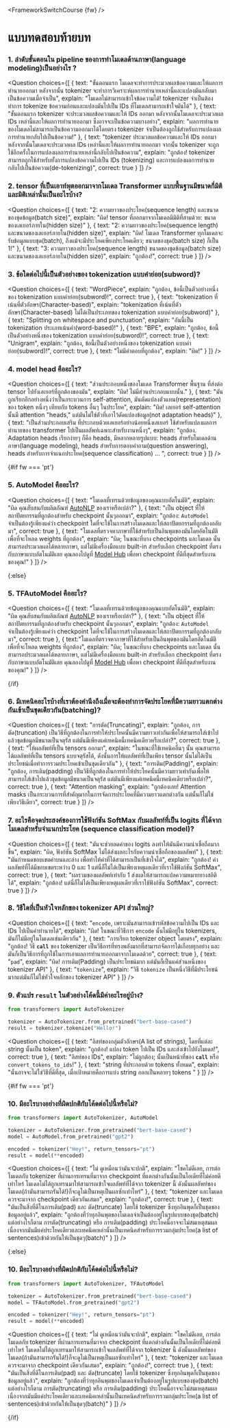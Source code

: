 <FrameworkSwitchCourse {fw} />

<!-- DISABLE-FRONTMATTER-SECTIONS -->

# แบบทดสอบท้ายบท

### 1. ลำดับขั้นตอนใน pipeline ของการทำโมเดลด้านภาษา(language modeling)เป็นอย่างไร ?

<Question
	choices={[
		{
			text: "ขั้นตอนแรก โมเดลจะทำการประมวลผลข้อความและให้ผลการทำนายออกมา หลังจากนั้น tokenizer จะทำการวิเคราะห์ผลการทำนายเหล่านี้และแปลงมันกลับมาเป็นข้อความเมื่อจำเป็น",
			explain: "โมเดลไม่สามารถเข้าใจข้อความได้! tokenizer จำเป็นต้องทำการ tokenize ข้อความก่อนและแปลงมันไปเป็น IDs ที่โมเดลสามารถเข้าใจมันได้"
		},
		{
			text: "ขั้นตอนแรก tokenizer จะประมวลผลข้อความและให้ IDs ออกมา หลังจากนั้นโมเดลจะประมวลผล IDs เหล่านี้และให้ผลการทำนายออกมา ซึ่งอาจจะเป็นข้อความบางอย่าง",
			explain: "ผลการทำนายของโมเดลไม่สามารถเป็นข้อความออกมาได้โดยตรง tokenizer จำเป็นต้องถูกใช้สำหรับการแปลงผลการทำนายกลับไปเป็นข้อความ!"
		},
		{
			text: "tokenizer ประมวลผลข้อความและให้ IDs ออกมา หลังจากนั้นโมเดลจะประมวลผล IDs เหล่านี้และให้ผลการทำนายออกมา จากนั้น tokenizer จะถูกใช้อีกครั้งในการแปลงผลการทำนายเหล่านี้กลับไปเป็นข้อความ",
			explain: "ถูกต้อง! tokenizer สามารถถูกใช้สำหรับทั้งการแปลงข้อความไปเป็น IDs (tokenizing) และการแปลงผลการทำนายกลับไปเป็นข้อความ(de-tokenizing)",
            correct: true
		}
	]}
/>

### 2. tensor ที่เป็นเอาท์พุตออกมาจากโมเดล Transformer แบบพื้นฐานมีขนาดกี่มิติ และมิติเหล่านั้นเป็นอะไรบ้าง?

<Question
	choices={[
		{
			text: "2: ความยาวของประโยค(sequence length) และขนาดของชุดข้อมูล(batch size)",
			explain: "ผิด! tensor ที่ออกมาจากโมเดลมีมิติที่สามด้วย: ขนาดของเลเยอร์ภายใน(hidden size)"
		},
		{
			text: "2: ความยาวของประโยค(sequence length) และขนาดของเลเยอร์ภายใน(hidden size)",
			explain: "ผิด! โมเดล Transformer ทุกโมเดลจะรับข้อมูลแบบชุด(batch), ถึงแม้จะมีประโยคเพียงประโยคเดียว; ขนาดของชุด(batch size) ก็เป็น 1!"
		},
		{
			text: "3: ความยาวของประโยค(sequence length) ขนาดของชุดข้อมูล(batch size) และขนาดของเลเยอร์ภายใน(hidden size)",
			explain: "ถูกต้อง!",
            correct: true
		}
	]}
/>

### 3. ข้อใดต่อไปนี้เป็นตัวอย่างของ tokenization แบบคำย่อย(subword)?

<Question
	choices={[
		{
			text: "WordPiece",
			explain: "ถูกต้อง, ข้อนี้เป็นตัวอย่างหนึ่งของ tokenization แบบคำย่อย(subword)!",
            correct: true
		},
		{
			text: "tokenization ที่เน้นที่ตัวอักษร(Character-based)",
			explain: "tokenization ที่เน้นที่ตัวอักษร(Character-based) ไม่ได้เป็นประเภทของ tokenization แบบคำย่อย(subword)"
		},
		{
			text: "Splitting on whitespace and punctuation",
			explain: "อันนี้เป็น tokenization ประเภทเน้นคำ(word-based)!"
		},
		{
			text: "BPE",
			explain: "ถูกต้อง, ข้อนี้เป็นตัวอย่างหนึ่งของ tokenization แบบคำย่อย(subword)!",
            correct: true
        },
		{
			text: "Unigram",
			explain: "ถูกต้อง, ข้อนี้เป็นตัวอย่างหนึ่งของ tokenization แบบคำย่อย(subword)!",
            correct: true
        },
		{
			text: "ไม่มีคำตอบที่ถูกต้อง",
			explain: "ผิด!"
        }
	]}
/>

### 4. model head คืออะไร?

<Question
	choices={[
		{
			text: "ส่วนประกอบหนึ่งของโมเดล Transformer พื้นฐาน ที่ส่งต่อ tensor ไปยังเลเยอร์ที่ถูกต้องของมัน",
			explain: "ผิด! ไม่มีส่วนประกอบแบบนั้น."
		},
		{
			text: "มันถูกเรียกอีกอย่างหนึ่งว่าเป็นกระบวนการ self-attention, มันดัดแปลงตัวแทน(representation) ของ token หนึ่งๆ เทียบกับ tokens อื่นๆ ในประโยค",
			explain: "ผิด! เลเยอร์ self-attention นั้นมี attention \"heads,\" แต่มันไม่ใช่ตัวที่เอาไว้ดัดแปลงข้อมูล(not adaptation heads)"
		},
		{
			text: "เป็นส่วนประกอบเสริม ที่ประกอบด้วยเลเยอร์อย่างน้อยหนึ่งเลเยอร์ ใช้สำหรับแปลงผลการทำนายของ transformer ไปเป็นผลลัพท์เฉพาะสำหรับงานหนึ่งๆ",
			explain: "ถูกต้อง. Adaptation heads เรียกง่ายๆ ก็คือ heads, มีหลากหลายรูปแบบ:  heads สำหรับโมเดลด้านภาษา(language modeling), heads สำหรับการตอบคำถาม(question answering), heads สำหรับการจำแนกประโยค(sequence classification) ... ",
			correct: true
		} 
	]}
/>

{#if fw === 'pt'}
### 5. AutoModel คืออะไร?

<Question
	choices={[
		{
			text: "โมเดลที่เทรนด้วยข้อมูลของคุณแบบอัตโนมัติ",
			explain: "ผิด คุณสับสนกับผลิตภัณฑ์ <a href='https://huggingface.co/autonlp'>AutoNLP</a> ของเราหรือเปล่า?"
		},
		{
			text: "เป็น object ที่ให้สถาปัตยกรรมที่ถูกต้องสำหรับ checkpoint นั้นๆออกมา",
			explain: "ถูกต้อง: <code>AutoModel</code> จำเป็นต้องรู้เพียงแค่ว่า checkpoint ใดที่จะใช้ในการสร้างโมเดลและให้สถาปัตยกรรมที่ถูกต้องกลับมา",
			correct: true
		},
		{
			text: "โมเดลที่ตรวจหาภาษาที่ใช้สำหรับเป็นอินพุตของมันโดยอัตโนมัติเพื่อที่จะโหลด weights ที่ถูกต้อง",
			explain: "ผิด; ในขณะที่บาง checkpoints และโมเดล นั้นสามารถประมวลผลได้หลายภาษา, แต่ไม่มีเครื่องมือแบบ built-in สำหรับเลือก checkpoint ที่ตรงกับภาษาแบบอัตโนมัติเลย คุณลองไปดูที่ <a href='https://huggingface.co/models'>Model Hub</a> เพื่อหา checkpoint ที่ดีที่สุดสำหรับงานของคุณ!"
		} 
	]}
/>

{:else}
### 5. TFAutoModel คืออะไร?

<Question
	choices={[
		{
			text: "โมเดลที่เทรนด้วยข้อมูลของคุณแบบอัตโนมัติ",
			explain: "ผิด คุณสับสนกับผลิตภัณฑ์ <a href='https://huggingface.co/autonlp'>AutoNLP</a> ของเราหรือเปล่า?"
		},
		{
			text: "เป็น object ที่ให้สถาปัตยกรรมที่ถูกต้องสำหรับ checkpoint นั้นๆออกมา",
			explain: "ถูกต้อง: <code>AutoModel</code> จำเป็นต้องรู้เพียงแค่ว่า checkpoint ใดที่จะใช้ในการสร้างโมเดลและให้สถาปัตยกรรมที่ถูกต้องกลับมา",
			correct: true
		},
		{
			text:"โมเดลที่ตรวจหาภาษาที่ใช้สำหรับเป็นอินพุตของมันโดยอัตโนมัติเพื่อที่จะโหลด weights ที่ถูกต้อง",
			explain: "ผิด; ในขณะที่บาง checkpoints และโมเดล นั้นสามารถประมวลผลได้หลายภาษา, แต่ไม่มีเครื่องมือแบบ built-in สำหรับเลือก checkpoint ที่ตรงกับภาษาแบบอัตโนมัติเลย คุณลองไปดูที่ <a href='https://huggingface.co/models'>Model Hub</a> เพื่อหา checkpoint ที่ดีที่สุดสำหรับงานของคุณ!"
		} 
	]}
/>

{/if}

### 6. มีเทคนิคอะไรบ้างที่เราต้องคำนึงถึงเมื่อจะต้องทำการจัดประโยคที่มีความยาวแตกต่างกันเข้าเป็นชุดเดียวกัน(batching)?
<Question
	choices={[
		{
			text: "การตัด(Truncating)",
			explain: "ถูกต้อง, การตัด(truncation) เป็นวิธีที่ถูกต้องในการทำให้ประโยคนั้นมีความยาวเท่ากันเพื่อให้สามารถใส่เข้าไปแล้วชุดข้อมูลมีขนาดเป็นจตุรัส แต่มันมีเพียงแค่เทคนิคนี้เทคนิคเดียวหรือเปล่า?",
			correct: true
		},
		{
			text: "ให้ผลลัพท์ที่เป็น tensors ออกมา",
			explain: "ในขณะที่ใช้เทคนิคอื่นๆ นั้น คุณสามารถได้ผลลัพท์ที่เป็น tensors แบบจตุรัสได้, ดังนั้นการให้ผลลัพท์ที่เป็นเพียง tensor นั้นไม่ได้เป็นประโยชน์เมื่อทำการรวมประโยคเข้าเป็นชุดเดียวกัน"
		},
		{
			text: "การเติม(Padding)",
			explain: "ถูกต้อง, การเติม(padding) เป็นวิธีที่ถูกต้องในการทำให้ประโยคนั้นมีความยาวเท่ากันเพื่อให้สามารถใส่เข้าไปแล้วชุดข้อมูลมีขนาดเป็นจตุรัส แต่มันมีเพียงแค่เทคนิคนี้เทคนิคเดียวหรือเปล่า?",
			correct: true
		}, 
		{
			text: "Attention masking",
			explain: "ถูกต้องเลย! Attention masks เป็นกระบวนการที่สำคัญมากในการจัดการประโยคที่มีความยาวแตกต่างกัน แต่นั้นก็ไม่ใช่เพียงวิธีเดียว",
			correct: true
		} 
	]}
/>

### 7. อะไรคือจุดประสงค์ของการใช้ฟังก์ชัน SoftMax กับผลลัพท์ที่เป็น logits ที่ได้จากโมเดลสำหรับจำแนกประโยค (sequence classification model)?

<Question
	choices={[
		{
			text: "มันจะช่วยลดค่าของ logits ลงทำให้มันมีความน่าเชื่อถือมากขึ้น",
			explain: "ผิด, ฟังก์ชัน SoftMax ไม่ได้ส่งผลอะไรกับความน่าเชื่อถือของผลลัพท์"
		},
		{
			text: "มันกำหนดขอบเขตค่าบนและล่าง เพื่อทำให้ค่าที่ได้สามารถเป็นที่เข้าใจได้",
			explain: "ถูกต้อง! ค่าผลลัพท์ที่ได้มีขอบเขตระหว่าง 0 และ 1 แต่นี่ก็ไม่ได้เป็นเพียงเหตุผลเดียวที่เราใช้ฟังก์ชัน SoftMax",
            correct: true
		},
		{
			text: "ผลรวมของผลลัพท์เท่ากับ 1 ส่งผลให้สามารถแปลความหมายทางสถิติได้",
			explain: "ถูกต้อง! แต่นี่ก็ไม่ได้เป็นเพียงเหตุผลเดียวที่เราใช้ฟังก์ชัน SoftMax",
            correct: true
		}
	]}
/>

### 8. วิธีใดที่เป็นหัวใจหลักของ tokenizer API ส่วนใหญ่?

<Question
	choices={[
		{
			text: "<code>encode</code>, เพราะมันสามารถเข้ารหัสข้อความไปเป็น IDs และ IDs ไปเป็นคำทำนายได้",
			explain: "ผิด! ในขณะที่วิธีการ <code>encode</code> นั้นไม่มีอยู่ใน tokenizers, มันก็ไม่มีอยู่ในโมเดลเช่นเดียวกัน"
		},
		{
			text: "การเรียก tokenizer object โดยตรง",
			explain: "ถูกต้อง! วิธี <code>__call__</code> ของ tokenizer เป็นวิธีการที่ทรงพลังมากที่สามารถจัดการได้เกือบทุกอย่าง และมันก็เป็นวิธีการที่ถูกใช้ในการเอาผลการทำนายออกมาจากโมเดลด้วย",
			correct: true
		},
		{
			text: "<code>pad</code>",
			explain: "ผิด! การเติม(Padding) เป็นประโยชน์มาก แต่มันก็เป็นแค่ส่วนหนึ่งของ tokenizer API"
		},
		{
			text: "<code>tokenize</code>",
			explain: "วิธี <code>tokenize</code> เป็นหนึ่งวิธีที่มีประโยชน์มากแต่มันก็ไม่ใช่หัวใจหลักของ tokenizer API"
		}
	]}
/>

### 9. ตัวแปร `result` ในตัวอย่างโค้ดนี้มีค่าอะไรอยู่บ้าง?

```py
from transformers import AutoTokenizer

tokenizer = AutoTokenizer.from_pretrained("bert-base-cased")
result = tokenizer.tokenize("Hello!")
```

<Question
	choices={[
		{
			text: "ลิสท์ของกลุ่มตัวอักษร(A list of strings), โดยที่แต่ละ string นั้นเป็น token",
			explain: "ถูกต้อง! แปลง token ไปเป็น IDs และส่งเข้าไปยังโมเดล!",
            correct: true
		},
		{
			text: "ลิสท์ของ IDs",
			explain: "ไม่ถูกต้อง; นั้นเป็นหน้าที่ของ <code>__call__</code> หรือ <code>convert_tokens_to_ids</code>!"
		},
		{
			text: "string ที่ประกอบด้วย tokens ทั้งหมด",
			explain: "นั้นอาจจะไม่ใช่วิธีที่ดีที่สุด, เมื่อเป้าหมายคือการแบ่ง string ออกเป็นหลายๆ tokens "
		}
	]}
/>

{#if fw === 'pt'}
### 10. มีอะไรบางอย่างที่ผิดปกติกับโค้ดต่อไปนี้หรือไม่?

```py
from transformers import AutoTokenizer, AutoModel

tokenizer = AutoTokenizer.from_pretrained("bert-base-cased")
model = AutoModel.from_pretrained("gpt2")

encoded = tokenizer("Hey!", return_tensors="pt")
result = model(**encoded)
```

<Question
	choices={[
		{
			text: "ไม่ ดูเหมือนว่ามันจะปกติ",
			explain: "โชคไม่ดีเลย, การต่อโมเดลกับ tokenizer ที่ผ่านการเทรนที่มาจาก checkpoint ที่แตกต่างกันนั้นเป็นไอเดียที่ไม่ค่อยดีเท่าไหร่ โมเดลไม่ได้ถูกเทรนมาให้สามารถเข้าใจผลลัพท์ที่ได้จาก tokenizer นี้ ดังนั้นผลลัพท์ของโมเดล(ถ้ามันสามารถรันได้!)ก็จะดูไม่เป็นเหตุเป็นผลซักเท่าไหร่"
		},
		{
			text: "tokenizer และโมเดลควรจะมาจาก checkpoint เดียวกันเสมอ",
			explain: "ถูกต้อง!",
            correct: true
		},
		{
			text: "มันเป็นสิ่งที่ดีในการเติม(pad) และ ตัด(truncate) โดยใช้ tokenizer ซึ่งทุกอินพุดก็เป็นชุดของข้อมูลอยู่แล้ว",
			explain: "ถูกต้องที่ว่าทุกอินพุตของโมเดลจำเป็นต้องอยู่ในรูปแบบของชุด(batch) แต่อย่างไรก็ตาม การตัด(truncating) หรือ การเติม(padding) ประโยคนี้อาจจะไม่สมเหตุสมผล เนื่องจากมันมีแค่ประโยคเดียวและเทคนิคเหล่านั้นเป็นเทคนิคสำหรับการรวมกลุ่มประโยค(a list of sentences)เข้าด้วยกันให้เป็นชุดๆ(batch)"
		}
	]}
/>

{:else}
### 10. มีอะไรบางอย่างที่ผิดปกติกับโค้ดต่อไปนี้หรือไม่?

```py
from transformers import AutoTokenizer, TFAutoModel

tokenizer = AutoTokenizer.from_pretrained("bert-base-cased")
model = TFAutoModel.from_pretrained("gpt2")

encoded = tokenizer("Hey!", return_tensors="pt")
result = model(**encoded)
```

<Question
	choices={[
		{
			text: "ไม่ ดูเหมือนว่ามันจะปกติ",
			explain:  "โชคไม่ดีเลย, การต่อโมเดลกับ tokenizer ที่ผ่านการเทรนที่มาจาก checkpoint ที่แตกต่างกันนั้นเป็นไอเดียที่ไม่ค่อยดีเท่าไหร่ โมเดลไม่ได้ถูกเทรนมาให้สามารถเข้าใจผลลัพท์ที่ได้จาก tokenizer นี้ ดังนั้นผลลัพท์ของโมเดล(ถ้ามันสามารถรันได้!)ก็จะดูไม่เป็นเหตุเป็นผลซักเท่าไหร่"
		},
		{
			text: "tokenizer และโมเดลควรจะมาจาก checkpoint เดียวกันเสมอ",
			explain: "ถูกต้อง!",
            correct: true
		},
		{
			text: "มันเป็นสิ่งที่ดีในการเติม(pad) และ ตัด(truncate) โดยใช้ tokenizer ซึ่งทุกอินพุดก็เป็นชุดของข้อมูลอยู่แล้ว",
			explain: "ถูกต้องที่ว่าทุกอินพุตของโมเดลจำเป็นต้องอยู่ในรูปแบบของชุด(batch) แต่อย่างไรก็ตาม การตัด(truncating) หรือ การเติม(padding) ประโยคนี้อาจจะไม่สมเหตุสมผล เนื่องจากมันมีแค่ประโยคเดียวและเทคนิคเหล่านั้นเป็นเทคนิคสำหรับการรวมกลุ่มประโยค(a list of sentences)เข้าด้วยกันให้เป็นชุดๆ(batch)"
		}
	]}
/>

{/if}
